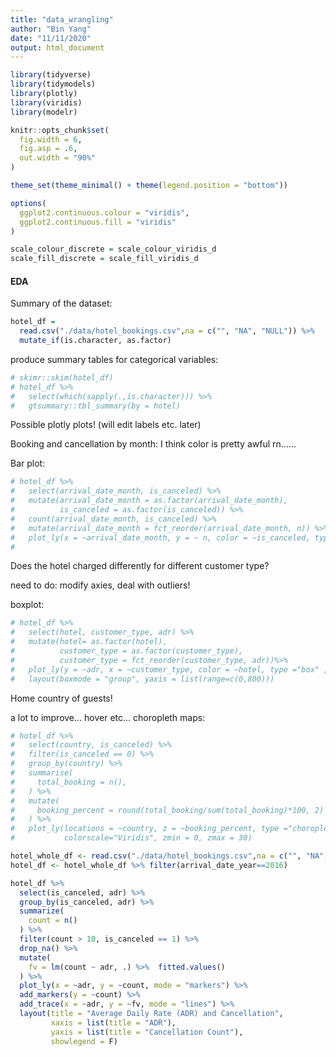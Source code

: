 ```yaml
---
title: "data_wrangling"
author: "Bin Yang"
date: "11/11/2020"
output: html_document
---
```


```r
library(tidyverse)
library(tidymodels)
library(plotly)
library(viridis)
library(modelr)

knitr::opts_chunk$set(
  fig.width = 6,
  fig.asp = .6,
  out.width = "90%"
)

theme_set(theme_minimal() + theme(legend.position = "bottom"))

options(
  ggplot2.continuous.colour = "viridis",
  ggplot2.continuous.fill = "viridis"
)

scale_colour_discrete = scale_colour_viridis_d
scale_fill_discrete = scale_fill_viridis_d
```

#### EDA
Summary of the dataset:  

```r
hotel_df = 
  read.csv("./data/hotel_bookings.csv",na = c("", "NA", "NULL")) %>% 
  mutate_if(is.character, as.factor)
```
  

  
produce summary tables for categorical variables:  

```r
# skimr::skim(hotel_df)
# hotel_df %>% 
#   select(which(sapply(.,is.character))) %>% 
#   gtsummary::tbl_summary(by = hotel)
```

Possible plotly plots! (will edit labels etc. later)

Booking and cancellation by month:   I think color is pretty awful rn......

Bar plot:  
```r
# hotel_df %>% 
#   select(arrival_date_month, is_canceled) %>% 
#   mutate(arrival_date_month = as.factor(arrival_date_month),
#          is_canceled = as.factor(is_canceled)) %>% 
#   count(arrival_date_month, is_canceled) %>% 
#   mutate(arrival_date_month = fct_reorder(arrival_date_month, n)) %>% 
#   plot_ly(x = ~arrival_date_month, y = ~ n, color = ~is_canceled, type ="bar", colors = "viridis")
#   
```

Does the hotel charged differently for different customer type?   

need to do: modify axies, deal with outliers! 

boxplot:   
```r
# hotel_df %>% 
#   select(hotel, customer_type, adr) %>% 
#   mutate(hotel= as.factor(hotel), 
#          customer_type = as.factor(customer_type),
#          customer_type = fct_reorder(customer_type, adr))%>%
#   plot_ly(y = ~adr, x = ~customer_type, color = ~hotel, type ="box" , colors = "viridis") %>% 
#   layout(boxmode = "group", yaxis = list(range=c(0,800)))
```

Home country of guests! 

a lot to improve... hover etc...
choropleth maps:  
```r
# hotel_df %>% 
#   select(country, is_canceled) %>% 
#   filter(is_canceled == 0) %>% 
#   group_by(country) %>% 
#   summarise(
#     total_booking = n(),
#   ) %>% 
#   mutate(
#     booking_percent = round(total_booking/sum(total_booking)*100, 2)
#   ) %>% 
#   plot_ly(locations = ~country, z = ~booking_percent, type ="choropleth",
#           colorscale="Viridis", zmin = 0, zmax = 30)
```


```r
hotel_whole_df <- read.csv("./data/hotel_bookings.csv",na = c("", "NA", "NULL")) 
hotel_df <- hotel_whole_df %>% filter(arrival_date_year==2016)
```

```r
hotel_df %>% 
  select(is_canceled, adr) %>% 
  group_by(is_canceled, adr) %>% 
  summarize(
    count = n()
  ) %>% 
  filter(count > 10, is_canceled == 1) %>% 
  drop_na() %>% 
  mutate(
    fv = lm(count ~ adr, .) %>%  fitted.values()
  ) %>% 
  plot_ly(x = ~adr, y = ~count, mode = "markers") %>%
  add_markers(y = ~count) %>% 
  add_trace(x = ~adr, y = ~fv, mode = "lines") %>% 
  layout(title = "Average Daily Rate (ADR) and Cancellation", 
         xaxis = list(title = "ADR"), 
         yaxis = list(title = "Cancellation Count"),
         showlegend = F)
```

